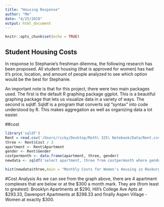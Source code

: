 ```yaml
---
title: "Housing Response"
author: "Me"
date: "4/25/2018"
output: html_document
---
```


```r
knitr::opts_chunk$set(echo = TRUE)
```

## Student Housing Costs

In response to Stephanie's freshman dilemma, the following research has been proposed. All student housing (that is approved for women) has had it's price, location, and amount of people analyzed to see which option would be the best for Stephanie.

An important note is that for this project, there were two main packages used. The first is the default R graphing package ggplot. This is a beautiful graphing package that lets us visualize data in a variety of ways. The second is sqldf. Sqldf is a program that converts sql "syntax" into code understood by R. This makes aggregation as well as organizing data a lot easier. 


##cost 
```r
library('sqldf')
Rent = read.csv('/Users/ricky/Desktop/Math\ 325\ Notebook/Data/Rent.csv')
three <- Rent$Cost / 3
apartment <- Rent$Apartment
gender <- Rent$Gender
costpermonth <- data.frame(apartment, three, gender)
newdata <- sqldf('select apartment, three from costpermonth where gender = "F" order by three asc')

hist(newdata$three,main = "Monthly Costs for Women's Housing in Rexburg ", xlab="Price Range", ylab="Number of Apartments in Range", col = 'steelblue')
```



#Cost Analysis
As we can see from the graph above, there are 4 apartment complexes that are below or at the $300 a month mark. They are (from least to greatest): Brooklyn Apartments at $290, Hill's College Ave Apts at $293.33, Davenport Apartments at $298.33 and finally Aspen Village - Women at exactly $300. 
